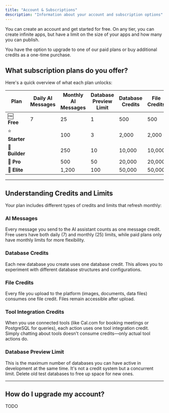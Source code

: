 ```yaml
---
title: "Account & Subscriptions"
description: "Information about your account and subscription options"
---
```


You can create an account and get started for free. On any tier, you can create infinite apps, but have a limit on the size of your apps and how many you can publish.

You have the option to upgrade to one of our paid plans or buy additional credits as a one-time purchase.

## What subscription plans do you offer?

Here's a quick overview of what each plan unlocks:

| Plan           | Daily AI Messages | Monthly AI Messages | Database Preview Limit | Database Credits | File Credits | Tool Integration Credits |
| -------------- | ----------------- | ------------------- | ---------------------- | ---------------- | ------------ | ------------------------ |
| 🆓 **Free**    | 7                 | 25                  | 1                      | 500              | 500          | 500                      |
| ⭐ **Starter**  |                   | 100                 | 3                      | 2,000            | 2,000        | 2,000                    |
| 🚀 **Builder** |                   | 250                 | 10                     | 10,000           | 10,000       | 10,000                   |
| 💎 **Pro**     |                   | 500                 | 50                     | 20,000           | 20,000       | 20,000                   |
| 👑 **Elite**   |                   | 1,200               | 100                    | 50,000           | 50,000       | 50,000                   |

---

## Understanding Credits and Limits

Your plan includes different types of credits and limits that refresh monthly:

### AI Messages

Every message you send to the AI assistant counts as one message credit. Free users have both daily (7) and monthly (25) limits, while paid plans only have monthly limits for more flexibility.

### Database Credits

Each new database you create uses one database credit. This allows you to experiment with different database structures and configurations.

### File Credits

Every file you upload to the platform (images, documents, data files) consumes one file credit. Files remain accessible after upload.

### Tool Integration Credits

When you use connected tools (like Cal.com for booking meetings or PostgreSQL for queries), each action uses one tool integration credit. Simply chatting about tools doesn't consume credits—only actual tool actions do.

### Database Preview Limit

This is the maximum number of databases you can have active in development at the same time. It's not a credit system but a concurrent limit. Delete old test databases to free up space for new ones.

---

## How do I upgrade my account?

TODO